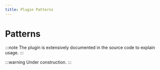 ```yaml
---
title: Plugin Patterns
---
```


# Patterns

:::note
The plugin is extensively documented in the source code to explain usage.
:::

:::warning
Under construction.
:::
